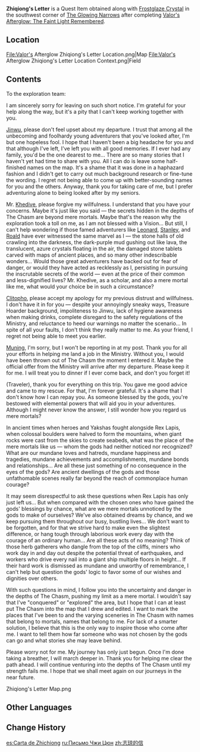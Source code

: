 {{Item Infobox
|id          = 101724
|image       = Book Letter.png
|type        = Quest Items
|description = A letter left by a young adventurer. There is a slightly bitter scent of Qingxin on this piece of paper.
|source1     = Found in [[The Glowing Narrows]] after [[Valor's Afterglow: The Faint Light Remembered]]
}}
'''Zhiqiong's Letter''' is a Quest Item obtained along with [[Frostglaze Crystal]] in the southwest corner of [[The Glowing Narrows]] after completing [[Valor's Afterglow: The Faint Light Remembered]].

==Location==
<gallery>
File:Valor's Afterglow Zhiqiong's Letter Location.png|Map
File:Valor's Afterglow Zhiqiong's Letter Location Context.png|Field
</gallery>

==Contents==
To the exploration team:

I am sincerely sorry for leaving on such short notice.
I'm grateful for your help along the way, but it's a pity that I can't keep working together with you.

[[Jinwu]], please don't feel upset about my departure. I trust that among all the unbecoming and foolhardy young adventurers that you've looked after, I'm but one hopeless fool. I hope that I haven't been a big headache for you and that although I've left, I've left you with all good memories. If I ever had any family, you'd be the one dearest to me... There are so many stories that I haven't yet had time to share with you. All I can do is leave some half-finished names on the map. It's a shame that it was done in a haphazard fashion and I didn't get to carry out much background research or fine-tune the wording. I regret not being able to come up with better-sounding names for you and the others.
Anyway, thank you for taking care of me, but I prefer adventuring alone to being looked after by my seniors.

Mr. [[Khedive]], please forgive my willfulness. I understand that you have your concerns. Maybe it's just like you said — the secrets hidden in the depths of The Chasm are beyond mere mortals. Maybe that's the reason why the exploration took a toll on me, as I am not blessed with a Vision...
But still, I can't help wondering if those famed adventurers like [[Leonard]], [[Stanley]], and [[Roald]] have ever witnessed the same marvel as I — the stone halls of old crawling into the darkness, the dark-purple mud gushing out like lava, the translucent, azure crystals floating in the air, the damaged stone tablets carved with maps of ancient places, and so many other indescribable wonders... Would those great adventurers have backed out for fear of danger, or would they have acted as recklessly as I, persisting in pursuing the inscrutable secrets of the world — even at the price of their common and less-dignified lives?
Mr. Khedive, as a scholar, and also a mere mortal like me, what would your choice be in such a circumstance?

[[Clitopho]], please accept my apology for my previous distrust and willfulness. I don't have it in for you — despite your annoyingly sneaky ways, Treasure Hoarder background, impoliteness to Jinwu, lack of hygiene awareness when making drinks, complete disregard to the safety regulations of the Ministry, and reluctance to heed our warnings no matter the scenario... In spite of all your faults, I don't think they really matter to me. As your friend, I regret not being able to meet you earlier.

[[Muning]], I'm sorry, but I won't be reporting in at my post. Thank you for all your efforts in helping me land a job in the Ministry. Without you, I would have been thrown out of The Chasm the moment I entered it. Maybe the official offer from the Ministry will arrive after my departure. Please keep it for me. I will treat you to dinner if I ever come back, and don't you forget it!

(Traveler), thank you for everything on this trip. You gave me good advice and came to my rescue. For that, I'm forever grateful. It's a shame that I don't know how I can repay you. As someone blessed by the gods, you're bestowed with elemental powers that will aid you in your adventures. Although I might never know the answer, I still wonder how you regard us mere mortals?

In ancient times when heroes and Yakshas fought alongside Rex Lapis, when colossal boulders were halved to form the mountains, when giant rocks were cast from the skies to create seabeds, what was the place of the mere mortals like us — whom the gods had neither noticed nor recognized? What are our mundane loves and hatreds, mundane happiness and tragedies, mundane achievements and accomplishments, mundane bonds and relationships... Are all these just something of no consequence in the eyes of the gods? Are ancient dwellings of the gods and those unfathomable scenes really far beyond the reach of commonplace human courage?

It may seem disrespectful to ask these questions when Rex Lapis has only just left us...
But when compared with the chosen ones who have gained the gods' blessings by chance, what are we mere mortals unnoticed by the gods to make of ourselves? We've also obtained dreams by chance, and we keep pursuing them throughout our busy, bustling lives... We don't want to be forgotten, and for that we strive hard to make even the slightest difference, or hang tough through laborious work every day with the courage of an ordinary human... Are all these acts of no meaning?
Think of those herb gatherers who dangle from the top of the cliffs, miners who work day in and day out despite the potential threat of earthquakes, and workers who drive every nail into a giant ship multiple floors in height... If their hard work is dismissed as mundane and unworthy of remembrance, I can't help but question the gods' logic to favor some of our wishes and dignities over others.

With such questions in mind, I follow you into the uncertainty and danger in the depths of The Chasm, pushing my limit as a mere mortal. I wouldn't say that I've "conquered" or "explored" the area, but I hope that I can at least put The Chasm into the map that I drew and edited. I want to mark the places that I've been to and the varying sceneries in The Chasm with names that belong to mortals, names that belong to me.
For lack of a smarter solution, I believe that this is the only way to inspire those who come after me. I want to tell them how far someone who was not chosen by the gods can go and what stories she may leave behind.

Please worry not for me. My journey has only just begun. Once I'm done taking a breather, I will march deeper in. Thank you for helping me clear the path ahead. I will continue venturing into the depths of The Chasm until my strength fails me.
{{Not a typo|Good luck, my fellow teammates.}}
I hope that we shall meet again on our journeys in the near future.

<gallery>
Zhiqiong's Letter Map.png
</gallery>

==Other Languages==
{{Other Languages
|default_hidden = 1
|en      = Zhiqiong's Letter
|zhs     = 志琼的信
|zhs_rm  = Zhìqióng de Xìn
|zht     = 志瓊的信
|zht_rm  = Zhìqióng de Xìn
|ja      = 志璇の手紙
|ja_rm   = Shisen no Tegami{{Assumed}}
|ko      = 지경의 편지
|ko_rm   = Jigyeong-ui Pyeonji
|es      = Carta de Zhichiong
|fr      = Lettre de Zhiqiong
|ru      = Письмо Чжи Цюн
|th      = จดหมายของ Zhiqiong
|th_rm   = Chotmai khong Zhiqiong
|vi      = Thư Của Zhiqiong
|de      = Zhiqiongs Brief
|id      = Surat Zhiqiong
|pt      = Carta de Zhiqiong
|tr      = Zhiqiong'un Mektubu
|it      = Lettera di Zhiqiong
}}

==Change History==
{{Change History|2.6}}

[[es:Carta de Zhichiong]]
[[ru:Письмо Чжи Цюн]]
[[zh:志琼的信]]